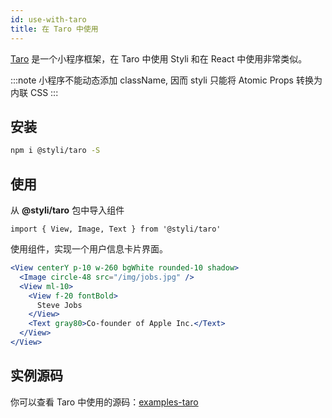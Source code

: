 ```yaml
---
id: use-with-taro
title: 在 Taro 中使用
---
```


[Taro](https://taro-docs.jd.com/taro/docs/README/index.html) 是一个小程序框架，在 Taro 中使用 Styli 和在 React 中使用非常类似。

:::note
小程序不能动态添加 className, 因而 styli 只能将 Atomic Props 转换为内联 CSS
:::

## 安装

```bash
npm i @styli/taro -S
```

## 使用

从 **@styli/taro** 包中导入组件

```tsx
import { View, Image, Text } from '@styli/taro'
```

使用组件，实现一个用户信息卡片界面。

```jsx live
<View centerY p-10 w-260 bgWhite rounded-10 shadow>
  <Image circle-48 src="/img/jobs.jpg" />
  <View ml-10>
    <View f-20 fontBold>
      Steve Jobs
    </View>
    <Text gray80>Co-founder of Apple Inc.</Text>
  </View>
</View>
```

## 实例源码

你可以查看 Taro 中使用的源码：[examples-taro](https://github.com/forsigner/styli/tree/master/packages/example-taro)

